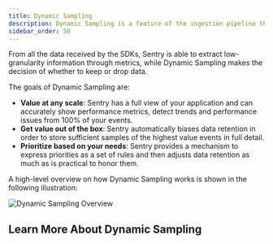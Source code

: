 ```yaml
---
title: Dynamic Sampling
description: Dynamic Sampling is a feature of the ingestion pipeline that allows Sentry to automatically adjust the amount of data retained based on the value of the data.
sidebar_order: 50
---
```


From all the data received by the SDKs, Sentry is able to extract low-granularity information through metrics, while Dynamic Sampling makes the decision of whether to keep or drop data.

The goals of Dynamic Sampling are:
- **Value at any scale**: Sentry has a full view of your application and can accurately show performance metrics, detect trends and performance issues from 100% of your events.
- **Get value out of the box**: Sentry automatically biases data retention in order to store sufficient samples of the highest value events in full detail.
- **Prioritize based on your needs**: Sentry provides a mechanism to express priorities as a set of rules and then adjusts data retention as much as is practical to honor them.

A high-level overview on how Dynamic Sampling works is shown in the following illustration:

![Dynamic Sampling Overview](./images/dsOverview.png)

## Learn More About Dynamic Sampling

<PageGrid />
